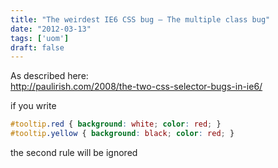 ```yaml
---
title: "The weirdest IE6 CSS bug – The multiple class bug"
date: "2012-03-13"
tags: ['uom'] 
draft: false
---
```


As described here:  
http://paulirish.com/2008/the-two-css-selector-bugs-in-ie6/

if you write  
```css
#tooltip.red { background: white; color: red; }  
#tooltip.yellow { background: black; color: red; }  
```
the second rule will be ignored
